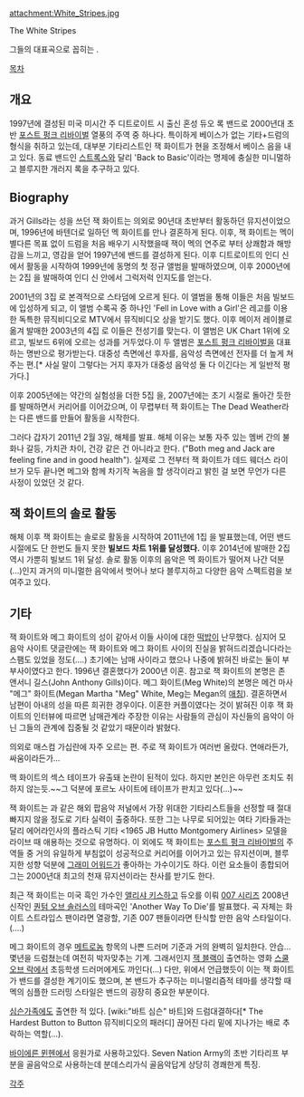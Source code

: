 attachment:White_Stripes.jpg

The White Stripes

{{{#!html
<iframe width="420" height="315" src="//www.youtube.com/embed/0J2QdDbelmY" frameborder="0" allowfullscreen>
</iframe>
}}}
그들의 대표곡으로 꼽히는 <Seven Nation Army>.

[[목차]]

== 개요 ==
1997년에 결성된 미국 미시간 주 디트로이트 시 출신 혼성 듀오 록 밴드로 2000년대 초반 [[포스트 펑크 리바이벌]] 열풍의 주역 중 하나다. 특이하게 베이스가 없는 기타+드럼의 형식을 취하고 있는데, 대부분 기타리스트인 잭 화이트가 현을 조정해서 베이스 음을 내고 있다. 동료 밴드인 [[스트록스]]와 달리 'Back to Basic'이라는 명제에 충실한 미니멀하고 블루지한 개러지 록을 추구하고 있다.

== Biography ==
과거 Gills라는 성을 쓰던 잭 화이트는 의외로 90년대 초반부터 활동하던 뮤지션이었으며, 1996년에 바텐더로 일하던 멕 화이트를 만나 결혼하게 된다. 이후, 잭 화이트는 멕이 별다른 목표 없이 드럼을 처음 배우기 시작했을때 잭이 멕의 연주로 부터 상쾌함과 해방감을 느끼고, 영감을 얻어 1997년에 밴드를 결성하게 된다. 이후 디트로이트의 인디 신에서 활동을 시작하여 1999년에 동명의 첫 정규 앨범을 발매하였으며, 이후 2000년에는 2집 <De Stijl>을 발매하여 인디 신 안에서 그럭저럭 인지도를 얻는다. 

2001년의 3집 <White Blood Cells>로 본격적으로 스타덤에 오르게 된다. 이 앨범을 통해 이들은 처음 빌보드에 입성하게 되고, 이 앨범 수록곡 중 하나인 'Fell in Love with a Girl'은 레고를 이용한 독특한 뮤직비디오로 MTV에서 뮤직비디오 상을 받기도 했다. 이후 메이저 레이블로 옮겨 발매한 2003년의 4집 <Elephant>로 이들은 전성기를 맞는다. 이 앨범은 UK Chart 1위에 오르고, 빌보드 6위에 오르는 성과를 거두었다.이 두 앨범은 [[포스트 펑크 리바이벌]]을 대표하는 명반으로 평가받는다. 대중성 측면에선 후자를, 음악성 측면에선 전자를 더 높게 쳐주는 편.[* 사실 말이 그렇다는 거지 후자가 대중성 음악성 둘 다 이긴다는 게 일반적 평가다.]

이후 2005년에는 약간의 실험성을 더한 5집 <Get Behind Me Satan>을, 2007년에는 초기 시절로 돌아간 듯한 <Icky Thump>를 발매하면서 커리어를 이어갔으며, 이 무렵부터 잭 화이트는 The Dead Weather라는 다른 밴드를 만들어 활동을 시작한다.

그러다 갑자기 2011년 2월 3일, 해체를 발표. 해체 이유는 보통 자주 있는 멤버 간의 불화나 갈등, 가치관 차이, 건강 같은 건 아니라고 한다. ("Both meg and Jack are feeling fine and in good health"). 실제로 그 전부터 잭 화이트가 데드 웨더스 라이브가 모두 끝나면 메그와 함께 차기작 녹음을 할 생각이라고 밝힌 걸 보면 무언가 다른 사정이 있었던 것 같다.

== 잭 화이트의 솔로 활동 ==

{{{#!html
<iframe width="420" height="315" src="//http://youtu.be/qI-95cTMeLM" frameborder="0" allowfullscreen>
</iframe>
}}}
해체 이후 잭 화이트는 솔로로 활동을 시작하여 2011년에 1집 <Blunderbuss> 을 발표했는데, 어떤 밴드 시절에도 단 한번도 들지 못한 '''빌보드 차트 1위를 달성했다.''' 이후 2014년에 발매한 2집 <Lazaretto>역시 가뿐히 빌보드 1위 달성. 솔로 활동 이후의 음악은 멕 화이트가 떨어져 나간 덕분(...)인지 과거의 미니멀한 음악에서 벗어나 보다 블루지하고 다양한 음악 스펙트럼을 보여주고 있다. 

== 기타 ==
잭 화이트와 메그 화이트의 성이 같아서 이들 사이에 대한 [[떡밥]]이 난무했다. 심지어 모 음악 사이트 댓글란에는 잭 화이트와 메그 화이트 사이의 진실을 밝혀드리겠습니다라는 스팸도 있었을 정도(....) 초기에는 남매 사이라고 했으나 나중에 밝혀진 바로는 둘이 부부사이였다고 한다. 1996년 결혼했다가 2000년 이혼. 참고로 잭 화이트의 본명은 존 앤서니 길스(John Anthony Gills)이다. 메그 화이트(Meg White)의 본명은 메건 마사 "메그" 화이트(Megan Martha "Meg" White, Meg는 Megan의 [[애칭]]). 결혼하면서 남편이 아내의 성을 따른 희귀한 경우이다. 이혼한 커플이였다는 것이 밝혀진 이후 잭 화이트의 인터뷰에 따르면 남매관계라 주장한 이유는 사람들의 관심이 자신들의 음악이 아닌 그들의 관계에 집중될 것 같았기 때문이라 밝혔다.

의외로 매스컴 가십란에 자주 오르는 편. 주로 잭 화이트가 여러번 올랐다. 연애라든가, 싸움이라든가...

맥 화이트의 섹스 테이프가 유출돼 논란이 된적이 있다. 하지만 본인은 아무런 조치도 취하지 않는듯.~~그 덕분에 포르노 사이트에 테이프가 판치고 있다(...)~~

잭 화이트는 <Rolling Stone> 과 같은 해외 팝음악 저널에서 가장 위대한 기타리스트들을 선정할 때 절대 빠지지 않을 정도로 기타 실력이 출중하다. 또한 그는 나무로 되어있는 여타 기타들과는 달리 에어라인사의 플라스틱 기타 <1965 JB Hutto Montgomery Airlines> 모델을 라이브 때 애용하는 것으로 유명하다. 이 외에도 잭 화이트는 [[포스트 펑크 리바이벌]]의 주역들 중 거의 유일하게 부침없이 성공적으로 커리어를 이어가고 있는 뮤지션이며, 블루지한 성향 덕분에 [[그래미 어워드]]가 좋아하는 가수이기도 하다. 이런 요소들이 종합되어 그는 2000년대 최고의 천재 뮤지션이라는 찬사를 받기도 한다.

최근 잭 화이트는 미국 흑인 가수인 [[앨리샤 키스]]하고 듀오를 이뤄 [[007 시리즈]] 2008년 신작인 [[퀀텀 오브 솔러스]]의 테마곡인 'Another Way To Die'를 발표했다. 곡 자체는 화이트 스트라입스 팬이라면 열광할, 기존 007 팬들이라면 탄식할 만한 음악 스타일이다. (....)

메그 화이트의 경우 [[메트로놈]] 항목의 나쁜 드러머 기준과 거의 완벽히 일치한다. 안습... 몇년을 드럼쳤는데 여전히 박자맞추는 기계. 그래서인지 [[잭 블랙]]이 출연하는 영화 [[스쿨 오브 락]]에서 초등학생 드러머에게도 까인다(...) 다만, 위에서 언급했듯이 이는 잭 화이트가 밴드를 결성한 계기이도 했으며, 본 밴드가 추구하는 미니멀리즘적 테마를 생각할 때 멕의 심플한 드러밍 스타일은 밴드의 굉장히 중요한 부분이다.

[[심슨가족]]에도 출연한 적 있다. [wiki:"바트 심슨" 바트]와 드럼대결하다[* The Hardest Button to Button 뮤직비디오의 패러디] 끊어진 다리 밑에 지나가는 배로 추락하는 역할(...).

[[바이에른 뮌헨]]에서 응원가로 사용하고있다. Seven Nation Army의 초반 기타리프 부분을 골음악으로 사용하는데 분데스리가식 골음악답게 상당히 경쾌한게 특징.

[[각주]]
